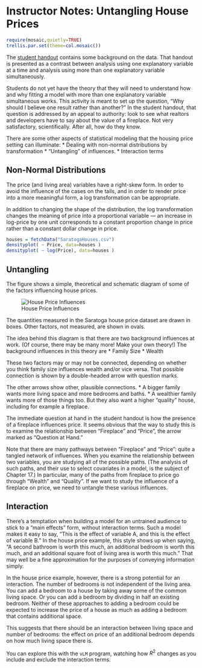 Instructor Notes: Untangling House Prices
========================================================

```r
require(mosaic,quietly=TRUE)
trellis.par.set(theme=col.mosaic())
```

The [student handout](UntanglingHousePrices.pdf) contains some background on the data.  That handout is presented as a contrast between analysis using one explanatory variable at a time and analysis using more than one explanatory variable simultaneously.

Students do not yet have the theory that they will need to understand how and why fitting a model with more than one explanatory variable simultaneous works.  This activity is meant to set up the question, "Why should I believe one result rather than another?"  In the student handout, that question is addressed by an appeal to authority: look to see what realtors and developers have to say about the value of a fireplace.  Not very satisfactory, scientifically.  After all, how do they know.

There are some other aspects of statistical modeling that the housing price setting can illuminate:
* Dealing with non-normal distributions by transformation
* "Untangling" of influences.
* Interaction terms

Non-Normal Distributions
------------------------
The price (and living area) variables have a right-skew form.  In order to avoid the influence of the cases on the tails, and in order to render price into a more meaningful form, a log transformation can be appropriate.

In addition to changing the shape of the distribution, the log transformation changes the meaning of price into a proportional variable --- an increase in log-price by one unit corresponds to a constant proportion change in price rather than a constant dollar change in price.

```r
houses = fetchData("SaratogaHouses.csv")
densityplot( ~ Price, data=houses )
densityplot( ~ log(Price), data=houses )
```

Untangling
----------

The figure shows a simple, theoretical and schematic diagram of some of the factors influencing house prices.

![House Price Influences](HousePriceInfluences.png)

The quantities measured in the Saratoga house price dataset are drawn in boxes.  Other factors, not measured, are shown in ovals.

The idea behind this diagram is that there are two background influences at work.  (Of course, there may be many more!  Make your own theory!)  The background influences in this theory are 
* Family Size
* Wealth

These two factors may or may not be connected, depending on whether you think family size influences wealth and/or vice versa.  That possible connection is shown by a double-headed arrow with question marks.  

The other arrows show other, plausible connections.
* A bigger family wants more living space and more bedrooms and baths.
* A wealthier family wants more of those things too.  But they also want a higher "quality" house, including for example a fireplace.

The immediate question at hand in the student handout is how the presence of a fireplace influences price.  It seems obvious that the way to study this is to examine the relationship between "Fireplace" and "Price", the arrow marked as "Question at Hand."

Note that there are many pathways between "Fireplace" and "Price": quite a tangled network of influences.  When you examine the relationship between two variables, you are studying all of the possible paths.  (The analysis of such paths, and their use to select covariates in a model, is the subject of Chapter 17.)  In particular, many of the paths from fireplace to price go through "Wealth" and "Quality".  If we want to study the influence of a fireplace on price, we need to untangle these various influences.

Interaction
-----------

There's a temptation when building a model for an untrained audience to stick to a "main effects" form, without interaction terms.  Such a model makes it easy to say, "This is the effect of variable A, and this is the effect of variable B."  In the house price example, this style shows up when saying, "A second bathroom is worth this much, an additional bedroom is worth this much, and an additional square foot of living area is worth this much."  That may well be a fine approximation for the purposes of conveying information simply.

In the house price example, however, there is a strong potential for an interaction. The number of bedrooms is not independent of the living area.  You can add a bedroom to a house by taking away some of the common living space.  Or you can add a bedroom by dividing in half an existing bedroom.  Neither of these approaches to adding a bedroom could be expected to increase the price of a house as much as adding a bedroom that contains additional space.  

This suggests that there should be an interaction between living space and number of bedrooms: the effect on price of an additional bedroom depends on how much living space there is.

You can explore this with the `vLM` program, watching how $R^2$ changes as you include and exclude the interaction terms.

